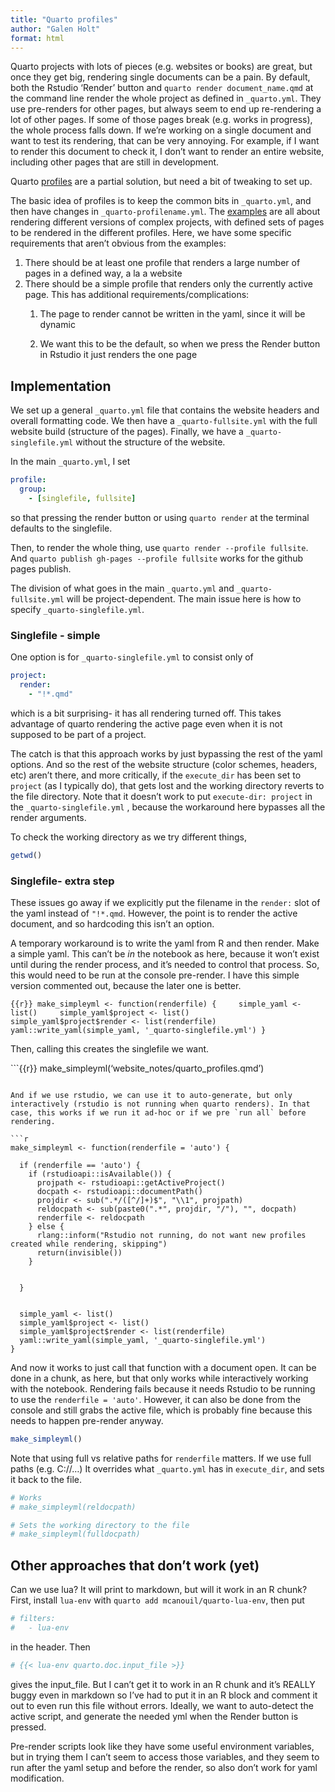 ```yaml
---
title: "Quarto profiles"
author: "Galen Holt"
format: html
---
```


Quarto projects with lots of pieces (e.g. websites or books) are great, but once they get big, rendering single documents can be a pain. By default, both the Rstudio 'Render' button and `quarto render document_name.qmd` at the command line render the whole project as defined in `_quarto.yml`. They use pre-renders for other pages, but always seem to end up re-rendering a lot of other pages. If some of those pages break (e.g. works in progress), the whole process falls down. If we're working on a single document and want to test its rendering, that can be very annoying. For example, if I want to render this document to check it, I don't want to render an entire website, including other pages that are still in development.

Quarto [profiles](https://quarto.org/docs/projects/profiles.html) are a partial solution, but need a bit of tweaking to set up.

The basic idea of profiles is to keep the common bits in `_quarto.yml`, and then have changes in `_quarto-profilename.yml`. The [examples](https://quarto.org/docs/projects/profiles.html) are all about rendering different versions of complex projects, with defined sets of pages to be rendered in the different profiles. Here, we have some specific requirements that aren't obvious from the examples:

1.  There should be at least one profile that renders a large number of pages in a defined way, a la a website
2.  There should be a simple profile that renders only the currently active page. This has additional requirements/complications:
    1.  The page to render cannot be written in the yaml, since it will be dynamic

    2.  We want this to be the default, so when we press the Render button in Rstudio it just renders the one page

## Implementation

We set up a general `_quarto.yml` file that contains the website headers and overall formatting code. We then have a `_quarto-fullsite.yml` with the full website build (structure of the pages). Finally, we have a `_quarto-singlefile.yml` without the structure of the website.

In the main `_quarto.yml`, I set

``` yaml
profile:
  group:
    - [singlefile, fullsite]
```

so that pressing the render button or using `quarto render` at the terminal defaults to the singlefile.

Then, to render the whole thing, use `quarto render --profile fullsite`. And `quarto publish gh-pages --profile fullsite` works for the github pages publish.

The division of what goes in the main `_quarto.yml` and `_quarto-fullsite.yml` will be project-dependent. The main issue here is how to specify `_quarto-singlefile.yml`.

### Singlefile - simple

One option is for `_quarto-singlefile.yml` to consist only of

``` yaml
project:
  render:
    - "!*.qmd"
```

which is a bit surprising- it has all rendering turned off. This takes advantage of quarto rendering the active page even when it is not supposed to be part of a project.

The catch is that this approach works by just bypassing the rest of the yaml options. And so the rest of the website structure (color schemes, headers, etc) aren't there, and more critically, if the `execute_dir` has been set to `project` (as I typically do), that gets lost and the working directory reverts to the file directory. Note that it doesn't work to put `execute-dir: project` in the `_quarto-singlefile.yml` , because the workaround here bypasses all the render arguments.

To check the working directory as we try different things,

```r
getwd()
```

### Singlefile- extra step

These issues go away if we explicitly put the filename in the `render:` slot of the yaml instead of `"!*.qmd`. However, the point is to render the active document, and so hardcoding this isn't an option.

A temporary workaround is to write the yaml from R and then render. Make a simple yaml. This can't be *in* the notebook as here, because it won't exist until during the render process, and it's needed to control that process. So, this would need to be run at the console pre-render. I have this simple version commented out, because the later one is better.

```{{r}}
make_simpleyml <- function(renderfile) {
    simple_yaml <- list()
    simple_yaml$project <- list()
    simple_yaml$project$render <- list(renderfile)
  yaml::write_yaml(simple_yaml, '_quarto-singlefile.yml')
}
```

Then, calling this creates the singlefile we want.

```{{r}}
make_simpleyml('website_notes/quarto_profiles.qmd')

```

And if we use rstudio, we can use it to auto-generate, but only interactively (rstudio is not running when quarto renders). In that case, this works if we run it ad-hoc or if we pre `run all` before rendering.

```r
make_simpleyml <- function(renderfile = 'auto') {

  if (renderfile == 'auto') {
    if (rstudioapi::isAvailable()) {
      projpath <- rstudioapi::getActiveProject()
      docpath <- rstudioapi::documentPath()
      projdir <- sub(".*/([^/]+)$", "\\1", projpath)
      reldocpath <- sub(paste0(".*", projdir, "/"), "", docpath)
      renderfile <- reldocpath
    } else {
      rlang::inform("Rstudio not running, do not want new profiles created while rendering, skipping")
      return(invisible())
    }


  }


  simple_yaml <- list()
  simple_yaml$project <- list()
  simple_yaml$project$render <- list(renderfile)
  yaml::write_yaml(simple_yaml, '_quarto-singlefile.yml')
}
```

And now it works to just call that function with a document open. It can be done in a chunk, as here, but that only works while interactively working with the notebook. Rendering fails because it needs Rstudio to be running to use the `renderfile = 'auto'`. However, it can also be done from the console and still grabs the active file, which is probably fine because this needs to happen pre-render anyway.

```r
make_simpleyml()
```

Note that using full vs relative paths for `renderfile` matters. If we use full paths (e.g. C://...) It overrides what `_quarto.yml` has in `execute_dir`, and sets it back to the file.

```r
# Works
# make_simpleyml(reldocpath)

# Sets the working directory to the file
# make_simpleyml(fulldocpath)
```

## Other approaches that don't work (yet)

Can we use lua? It will print to markdown, but will it work in an R chunk? First, install `lua-env` with `quarto add mcanouil/quarto-lua-env`, then put

``` yaml
# filters: 
#   - lua-env
```

in the header. Then

```r
# {{< lua-env quarto.doc.input_file >}}
```

gives the input_file. But I can't get it to work in an R chunk and it's REALLY buggy even in markdown so I've had to put it in an R block and comment it out to even run this file without errors. Ideally, we want to auto-detect the active script, and generate the needed yml when the Render button is pressed.

Pre-render scripts look like they have some useful environment variables, but in trying them I can't seem to access those variables, and they seem to run after the yaml setup and before the render, so also don't work for yaml modification.

